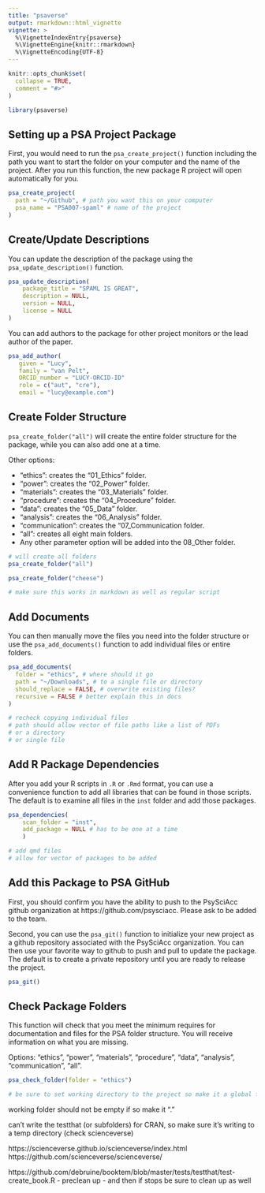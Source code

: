 ```yaml
---
title: "psaverse"
output: rmarkdown::html_vignette
vignette: >
  %\VignetteIndexEntry{psaverse}
  %\VignetteEngine{knitr::rmarkdown}
  %\VignetteEncoding{UTF-8}
---
```


```r
knitr::opts_chunk$set(
  collapse = TRUE,
  comment = "#>"
)
```

```r
library(psaverse)
```

## Setting up a PSA Project Package

First, you would need to run the `psa_create_project()` function including the path you want to start the folder on your computer and the name of the project. After you run this function, the new package R project will open automatically for you.  

```r
psa_create_project(
  path = "~/Github", # path you want this on your computer
  psa_name = "PSA007-spaml" # name of the project 
)
```

## Create/Update Descriptions

You can update the description of the package using the `psa_update_description()` function. 

```r
psa_update_description(
    package_title = "SPAML IS GREAT",
    description = NULL,
    version = NULL,
    license = NULL
)
```

You can add authors to the package for other project monitors or the lead author of the paper. 

```r
psa_add_author(
   given = "Lucy",
   family = "van Pelt",
   ORCID_number = "LUCY-ORCID-ID"
   role = c("aut", "cre"),
   email = "lucy@example.com")
```

## Create Folder Structure

`psa_create_folder("all")` will create the entire folder structure for the package, while you can also add one at a time. 

Other options: 

- "ethics": creates the "01_Ethics" folder.
- "power": creates the "02_Power" folder.
- "materials": creates the "03_Materials" folder.
- "procedure": creates the "04_Procedure" folder.
- "data": creates the "05_Data" folder.
- "analysis": creates the "06_Analysis" folder.
- "communication": creates the "07_Communication folder.
- "all": creates all eight main folders.
- Any other parameter option will be added into the 08_Other folder.

```r
# will create all folders 
psa_create_folder("all")

psa_create_folder("cheese")

# make sure this works in markdown as well as regular script 
```

## Add Documents

You can then manually move the files you need into the folder structure or use the `psa_add_documents()` function to add individual files or entire folders. 

```r
psa_add_documents(
  folder = "ethics", # where should it go
  path = "~/Downloads", # to a single file or directory
  should_replace = FALSE, # overwrite existing files?
  recursive = FALSE # better explain this in docs 
)

# recheck copying individual files 
# path should allow vector of file paths like a list of PDFs
# or a directory 
# or single file 
```

## Add R Package Dependencies

After you add your R scripts in `.R` or `.Rmd` format, you can use a convenience function to add all libraries that can be found in those scripts. The default is to examine all files in the `inst` folder and add those packages.  

```r
psa_dependencies(
    scan_folder = "inst",
    add_package = NULL # has to be one at a time
    )

# add qmd files 
# allow for vector of packages to be added 
```

## Add this Package to PSA GitHub

First, you should confirm you have the ability to push to the PsySciAcc github organization at https://github.com/psysciacc. Please ask to be added to the team. 

Second, you can use the `psa_git()` function to initialize your new project as a github repository associated with the PsySciAcc organization. You can then use your favorite way to github to push and pull to update the package. The default is to create a private repository until you are ready to release the project. 

```r
psa_git()
```

## Check Package Folders

This function will check that you meet the minimum requires for documentation and files for the PSA folder structure. You will receive information on what you are missing. 

Options: "ethics", "power", "materials", "procedure", "data", "analysis", "communication", "all". 

```r
psa_check_folder(folder = "ethics")

# be sure to set working directory to the project so make it a global function 
```

working folder should not be empty if so make it "."

can't write the testthat (or subfolders) for CRAN, so make sure it's writing to a temp directory
(check scienceverse)

https://scienceverse.github.io/scienceverse/index.html
https://github.com/scienceverse/scienceverse/

https://github.com/debruine/booktem/blob/master/tests/testthat/test-create_book.R
- preclean up
- and then if stops be sure to clean up as well 
